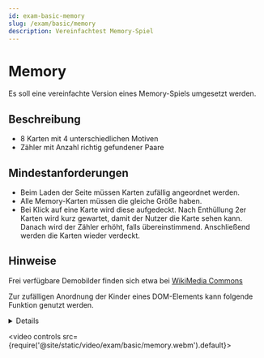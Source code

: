 ```yaml
---
id: exam-basic-memory
slug: /exam/basic/memory
description: Vereinfachtest Memory-Spiel
---
```


# Memory

Es soll eine vereinfachte Version eines Memory-Spiels umgesetzt werden.

## Beschreibung

* 8 Karten mit 4 unterschiedlichen Motiven
* Zähler mit Anzahl richtig gefundener Paare

## Mindestanforderungen

* Beim Laden der Seite müssen Karten zufällig angeordnet werden.
* Alle Memory-Karten müssen die gleiche Größe haben.
* Bei Klick auf eine Karte wird diese aufgedeckt. Nach Enthüllung 2er Karten
  wird kurz gewartet, damit der Nutzer die Karte sehen kann. Danach wird der Zähler
  erhöht, falls übereinstimmend. Anschließend werden die Karten wieder verdeckt.

## Hinweise

Frei verfügbare Demobilder finden sich etwa bei [WikiMedia Commons](https://commons.wikimedia.org/wiki/Main_Page)

Zur zufälligen Anordnung der Kinder eines DOM-Elements kann folgende Funktion genutzt werden.

<details>
```js
/**
 * Rearranges all children of a DOM element in a random order.
 * @param {string} parentSelector Selector for the parent element.
 */
function shuffleChildren(parentSelector) {
    const parent = document.querySelector(parentSelector);
    if (parent) {
        const children = [...parent.childNodes]
        for (let i = 0; i < children.length * 10; i += 1) {
            const source = Math.floor(Math.random() * children.length);
            const target = Math.floor(Math.random() * children.length);
            const swap = children[source];
            children[source] = children[target];
            children[target] = swap;
        }
        parent.innerHTML = "";
        parent.append(...children);
    }
}
```
</details>

<video controls src={require('@site/static/video/exam/basic/memory.webm').default}></video>


